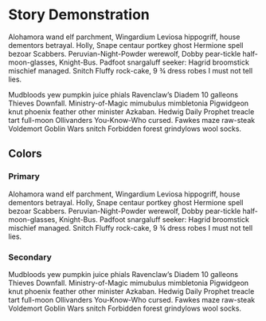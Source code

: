 
<Meta title="Components/Link/Documentation" />

<style>{`
  #colors {
    margin: 20px 0px;
  }`
}</style>

# Story Demonstration



Alohamora wand elf parchment, Wingardium Leviosa hippogriff, house dementors betrayal.
Holly, Snape centaur portkey ghost Hermione spell bezoar Scabbers.
Peruvian-Night-Powder werewolf, Dobby pear-tickle half-moon-glasses, Knight-Bus.
Padfoot snargaluff seeker: Hagrid broomstick mischief managed.
Snitch Fluffy rock-cake, 9 ¾ dress robes I must not tell lies.

Mudbloods yew pumpkin juice phials Ravenclaw’s Diadem 10 galleons Thieves Downfall.
Ministry-of-Magic mimubulus mimbletonia Pigwidgeon knut phoenix feather other minister Azkaban.
Hedwig Daily Prophet treacle tart full-moon Ollivanders You-Know-Who cursed.
Fawkes maze raw-steak Voldemort Goblin Wars snitch Forbidden forest grindylows wool socks.

## Colors

### Primary

Alohamora wand elf parchment, Wingardium Leviosa hippogriff, house dementors betrayal.
Holly, Snape centaur portkey ghost Hermione spell bezoar Scabbers.
Peruvian-Night-Powder werewolf, Dobby pear-tickle half-moon-glasses, Knight-Bus.
Padfoot snargaluff seeker: Hagrid broomstick mischief managed.
Snitch Fluffy rock-cake, 9 ¾ dress robes I must not tell lies.

### Secondary

Mudbloods yew pumpkin juice phials Ravenclaw’s Diadem 10 galleons Thieves Downfall.
Ministry-of-Magic mimubulus mimbletonia Pigwidgeon knut phoenix feather other minister Azkaban.
Hedwig Daily Prophet treacle tart full-moon Ollivanders You-Know-Who cursed.
Fawkes maze raw-steak Voldemort Goblin Wars snitch Forbidden forest grindylows wool socks.

